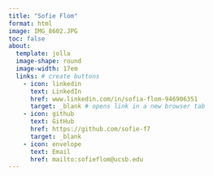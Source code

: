 ```yaml
---
title: "Sofie Flom"
format: html
image: IMG_8602.JPG
toc: false
about:
  template: jolla 
  image-shape: round
  image-width: 17em
  links: # create buttons
    - icon: linkedin
      text: LinkedIn
      href: www.linkedin.com/in/sofia-flom-946906351
      target: _blank # opens link in a new browser tab
    - icon: github
      text: GitHub
      href: https://github.com/sofie-f7
      target: _blank 
    - icon: envelope
      text: Email
      href: mailto:sofieflom@ucsb.edu 
---
```


